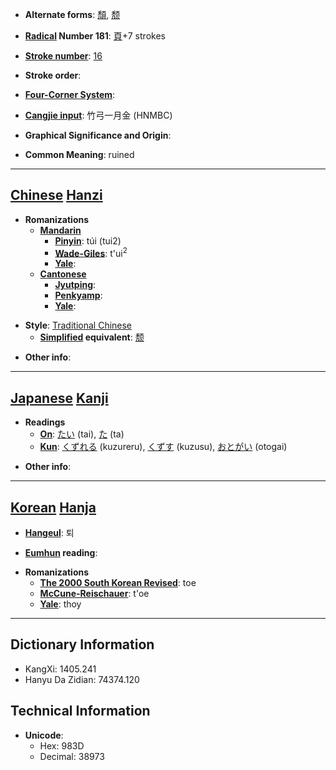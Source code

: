 * '''Alternate forms''': [[頹]], [[颓]]

* '''[[Wiktionary:Chinese radical index| Radical]] Number 181''': [[Wiktionary:Chinese radical index 頁|頁]]+7 strokes

* '''[[Wiktionary:Chinese total strokes index|Stroke number]]''': [[Wiktionary:Chinese total strokes index 16|16]]

* '''Stroke order''': 

* '''[[Wiktionary:Chinese four corner index|Four-Corner System]]''': 

* '''[[Wiktionary:Chinese Cangjie index|Cangjie input]]''': 竹弓一月金 (HNMBC)

* '''Graphical Significance and Origin''': 

* '''Common Meaning''': ruined

----

== [[Chinese]] [[Hanzi]] ==

* '''Romanizations'''
** '''[[Mandarin]]'''
*** '''[[Pinyin]]''': túi (tui2)
*** '''[[Wade-Giles]]''': t'ui<sup>2</sup>
*** '''[[Yale]]''': 
** '''[[Cantonese]]'''
*** '''[[Jyutping]]''':
*** '''[[Penkyamp]]''': 
*** '''[[Yale]]''': 

* '''Style''': [[Traditional Chinese]] 
** '''[[Simplified Chinese|Simplified]] equivalent''': [[颓]]

* '''Other info''': 

----

== [[Japanese]] [[Kanji]] ==

* '''Readings'''
** '''[[On]]''': [[たい]] (tai), [[た]] (ta)
** '''[[Kun]]''': [[くずれる]] (kuzureru), [[くずす]] (kuzusu), [[おとがい]] (otogai)

* '''Other info''':  

----

== [[Korean]] [[Hanja]] ==

* '''[[Hangeul]]''': 퇴

* '''[[Eumhun]] reading''': 

* '''Romanizations'''
** '''[[The 2000 South Korean Revised Romanization|The 2000 South Korean Revised]]''': toe
** '''[[McCune-Reischauer]]''': t'oe
** '''[[Yale]]''': thoy

----

== Dictionary Information ==

* KangXi: 1405.241
* Hanyu Da Zidian: 74374.120

== Technical Information ==

* '''Unicode''':
** Hex: 983D
** Decimal: 38973